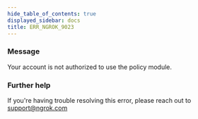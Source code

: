 ```yaml
---
hide_table_of_contents: true
displayed_sidebar: docs
title: ERR_NGROK_9023
---
```


### Message

Your account is not authorized to use the policy module.

<ErrorDetails />

### Further help

If you're having trouble resolving this error, please reach out to [support@ngrok.com](mailto:support@ngrok.com?subject=Help%20with%20ERR_NGROK_9023)

